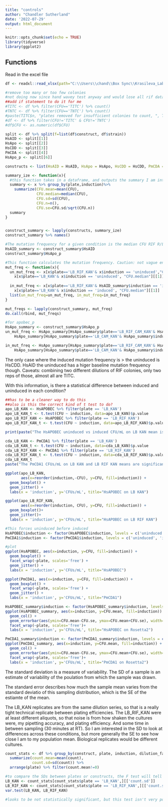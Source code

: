 ```yaml
---
title: "controls"
author: "Chandler Sutherland"
date: '2022-07-29'
output: html_document
---
```


```r
knitr::opts_chunk$set(echo = TRUE)
library(tidyverse)
library(ggplot2)
```

## Functions
Read in the excel file 
```r
df <- readxl::read_xlsx(path="C:\\Users\\chand\\Box Sync\\Krasileva_Lab\\Research\\chandler\\Krasileva Lab\\E9\\Colony_count_excel\\08062022_controls_Rosetta2.xlsx")

#remove too many or too few colonies
#not doing now since hand wavey test anyway and would lose all rif data 
##add if statement to do it for me
#TITC <- df %>% filter(CFU=='TITC') %>% count()
#TNTC <- df %>% filter(CFU=='TNTC') %>% count()
#paste(TITC$n, "plates removed for insufficient colonies to count, ", TNTC$n, "plates removed for too many colonies to count.")
#df <- df %>% filter(CFU!='TITC' & CFU!='TNTC')
#df$CFU <- as.numeric(df$CFU)

split <- df %>% split(f=list(df$construct, df$strain))
HsAID <- split[[1]]
HsApo <- split[[2]]
HsCDD <- split[[3]]
PmCDA <- split[[4]]
HsApo_p <- split[[6]]

constructs <- list(HsAID = HsAID, HsApo = HsApo, HsCDD = HsCDD, PmCDA = PmCDA, HsApo_p = HsApo_p)
```

```r
summary_ize <- function(x){
  #this function takes in a dataframe, and outputs the summary I am interested in. 
  summary <- x %>% group_by(plate,induction)%>%
    summarize(CFU.mean=mean(CFU),
              CFU.median=median(CFU),
              CFU.sd=sd(CFU),
              CFU.n=n(),
              CFU.se=CFU.sd/sqrt(CFU.n))
  summary
}


construct_summary <- lapply(constructs, summary_ize)
construct_summary %>% names()
```

```r
#The mutation frequency for a given condition is the median CFU RIF R/LB_KAN 
HsAID_summary <- construct_summary$HsAID 
construct_summary$HsApo_p

#This function calculates the mutation frequency. Caution: not vague enough to handle different plate names, so have to do pLysS by hand 
mut_freq <- function(x){
  un_mut_freq <- x[x$plate=='LB_RIF_KAN'& x$induction == 'uninduced',"CFU.median"][[1]]/
    x[x$plate=='LB_KAN'& x$induction == 'uninduced', "CFU.median"][[1]]
  
  in_mut_freq <- x[x$plate=='LB_RIF_KAN'& HsAID_summary$induction == 'induced', "CFU.median"][[1]]/
    x[x$plate=='LB_KAN'& x$induction == 'induced', "CFU.median"][[1]]
  list(un_mut_freq=un_mut_freq, in_mut_freq=in_mut_freq)
}

mut_freqs <- lapply(construct_summary, mut_freq)
do.call(rbind, mut_freqs) 

#for apobec_p 
HsApo_summary <- construct_summary$HsApo_p
un_mut_freq <- HsApo_summary[HsApo_summary$plate=='LB_RIF_CAM_KAN'& HsApo_summary$induction == 'uninduced',"CFU.median"][[1]]/
    HsApo_summary[HsApo_summary$plate=='LB_CAM_KAN'& HsApo_summary$induction == 'uninduced', "CFU.median"][[1]]

in_mut_freq <- HsApo_summary[HsApo_summary$plate=='LB_RIF_CAM_KAN'& HsApo_summary$induction == 'induced',"CFU.median"][[1]]/
    HsApo_summary[HsApo_summary$plate=='LB_CAM_KAN'& HsApo_summary$induction == 'induced', "CFU.median"][[1]]
```
The only case where the induced mutation frequency is > the uninduced is HsCDD. HsAID the uninduced has a higer baseline mutation frequency though. Caveats: combining two different dilutions of RIF colonies, only two reps of those, almost all are TITC. 

With this information, is there a statistical difference between induced and uninduced in each condition? 
```r
##has to be a cleaner way to do this 
##also is this the correct kind of t test to do?
apo_LB_KAN <- HsAPOBEC %>% filter(plate == 'LB_KAN')
apo_LB_KAN_t <- t.test(CFU ~ induction, data=apo_LB_KAN)$p.value
apo_LB_RIF_KAN <- HsAPOBEC %>% filter(plate == 'LB_RIF_KAN')
apo_LB_RIF_KAN_t <- t.test(CFU ~ induction, data=apo_LB_RIF_KAN)$p.value

print(paste("The HsAPOBEC uninduced vs induced CFU/mL on LB KAN mean is not significantly different (barely) with a p value of", apo_LB_KAN_t, ". It is also an insignificant difference on LB RIF KAN, with a p value of", apo_LB_RIF_KAN_t))
```

```r
cda_LB_KAN <- PmCDA1 %>% filter(plate == 'LB_KAN')
cda_LB_KAN_t <- t.test(CFU ~ induction, data=cda_LB_KAN)$p.value
cda_LB_RIF_KAN <- PmCDA1 %>% filter(plate == 'LB_RIF_KAN')
cda_LB_RIF_KAN_t <- t.test(CFU ~ induction, data=cda_LB_RIF_KAN)$p.value
cda_LB_KAN_t
paste("The PmCDA1 CFUs/mL on LB KAN and LB RIF KAN means are significantly different, with p values of ", cda_LB_KAN_t, "and", cda_LB_RIF_KAN_t, "respectively.")
```

```r
ggplot(apo_LB_KAN, 
       aes(x=reorder(induction,-CFU), y=CFU, fill=induction)) + 
  geom_boxplot() + 
  geom_jitter() +
  labs(x = 'induction', y='CFUs/mL', title="HsAPOBEC on LB KAN")

ggplot(apo_LB_RIF_KAN, 
       aes(x=reorder(induction, CFU), y=CFU, fill=induction)) + 
  geom_boxplot()+
  geom_jitter()+
  labs(x = 'induction', y='CFUs/mL', title="HsAPOBEC on LB RIF KAN")

#This forces uninduced before induced
HsAPOBEC$induction <- factor(HsAPOBEC$induction, levels = c('uninduced', 'induced'), ordered=TRUE)
PmCDA1$induction <- factor(PmCDA1$induction, levels = c('uninduced', 'induced'), ordered=TRUE)

#plot
ggplot(HsAPOBEC, aes(x=induction, y=CFU, fill=induction)) + 
  geom_boxplot() + 
  facet_wrap(~plate, scales='free') +
  geom_jitter() +
  labs(x = 'induction', y='CFUs/mL', title="HsAPOBEC")

```
```r
ggplot(PmCDA1, aes(x=induction, y=CFU, fill=induction)) + 
  geom_boxplot() + 
  facet_wrap(~plate, scales='free') +
  geom_jitter() +
  labs(x = 'induction', y='CFUs/mL', title="PmCDA1")
```
```r
HsAPOBEC_summary$induction <- factor(HsAPOBEC_summary$induction, levels = c('uninduced', 'induced'), ordered=TRUE)
ggplot(HsAPOBEC_summary, aes(x=induction, y=CFU.mean, fill=induction)) + 
  geom_col() + 
  geom_errorbar(aes(ymin=CFU.mean-CFU.se, ymax=CFU.mean+CFU.se), width=.2)+
  facet_wrap(~plate, scales='free')+
  labs(x = 'induction', y='CFUs/mL', title="HsAPOBEC on Rosetta2")
```
```r
PmCDA1_summary$induction <- factor(PmCDA1_summary$induction, levels = c('uninduced', 'induced'), ordered=TRUE)
ggplot(PmCDA1_summary, aes(x=induction, y=CFU.mean, fill=induction)) + 
  geom_col() + 
  geom_errorbar(aes(ymin=CFU.mean-CFU.se, ymax=CFU.mean+CFU.se), width=.2)+
  facet_wrap(~plate, scales='free')+
  labs(x = 'induction', y='CFUs/mL', title="PmCDA1 on Rosetta2")
```

The standard deviation is a measure of variability. The SD of a sample is an estimate of variability of the poulation from which the sample was drawn. 

The standard error describes how much the sample mean varies from the standard deviatio of this sampling distribution, which is the SE of the estiamte of the mean. 

The LB_KAN replicates are from the same dilution series, so that is a really tight technical replicate between plating efficiencies. The LB_RIF_KAN were at least different aliquots, so that noise is from how shaken the cultures were, my pipetting accuracy, and plating efficiency. And some time in between sampling (30 minutes at RT). So I am interested in the SD to look at differences across these conditions, but more generally the SE to see how close I am to my population mean. Biological replicates would be different cultures. 

```r
count_stats <- df %>% group_by(construct, plate, induction, dilution_factor)%>%
  summarize(count.mean=mean(count), 
            count.sd=sd(count)) %>%
  arrange(plate) %>% filter(count.mean!=0)

#to compare the SDs between plates or constructs, the F test will tell me if there is statistically significant difference between my two variances. 
LB_KAN <- count_stats[count_stats$plate == 'LB_KAN',][['count.sd']]
LB_RIF_KAN <- count_stats[count_stats$plate == 'LB_RIF_KAN',][['count.sd']]
var.test(LB_KAN, LB_RIF_KAN)

#looks to be not statistically significant, but this test isn't very powerful. Try ANOVA also. 
```


